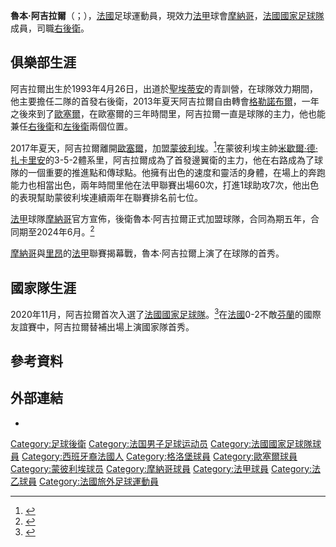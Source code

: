 {{short description|法国足球运动员}}
{{Expand language|1=en|time=2021-03-18T03:10:03+00:00}}
{{noteTA
|G1=Football
|G2=UEFA
|G3=法甲
}}
{{Infobox football biography
| name = 魯本·阿吉拉爾<br>''Ruben Aguilar''
| image = Ruben Aguilar.jpg
| image_size = 180
| alt = 
| caption =
| fullname = Ruben Aguilar
| birth_date = {{birth date and age|1993|4|26|df=y}}
| birth_place = {{FRA}}[[格勒諾布爾|格勒諾布爾]]
| height = 1.72m
| position = [[右後衛|右後衛]]
| currentclub = [[摩納哥體育會足球會|摩納哥]]
| clubnumber = 26
| youthyears1 = 1999–2005
| youthclubs1 = 圣西梅翁－德布雷雪SP
| youthyears2 = 2005–2011
| youthclubs2 = [[格洛堡足球俱樂部|格洛堡]]
| youthyears3 = 2011–2013
| youthclubs3 = [[聖艾蒂安足球俱樂部|聖艾蒂安]]
| years1 = 2011–2013
| clubs1 = [[聖艾蒂安足球俱樂部|聖艾蒂安二隊]]
| caps1 = 39
| goals1 = 1
| years2 = 2013–2014
| clubs2 = [[格洛堡足球俱樂部|格洛堡]]
| caps2 = 16
| goals2 = 0
| years3 = 2014–2017
| clubs3 = [[歐塞爾青年會|歐塞爾]]
| caps3 = 81
| goals3 = 0
| years4 = 2017–2019
| clubs4 = [[蒙彼利埃體育會|蒙彼利埃]]
| caps4 = 60
| goals4 = 1
| years5 = 2019–
| clubs5 = [[摩納哥體育會足球會|摩納哥]]
| caps5 = 52
| goals5 = 1
| nationalyears1 = 2020–
| nationalteam1 = [[法國國家足球隊|法國]]
| nationalcaps1 = 1
| nationalgoals1 = 0
| club-update = 2021年5月23日
| nationalteam-update = 2020年11月11日
}}

'''魯本·阿吉拉爾'''（{{lang-fr|Ruben Aguilar}}；{{Bd|1993年|4月26日||}}），[[法國|法國]]足球運動員，現效力[[法甲|法甲]]球會[[摩納哥體育會足球會|摩納哥]]，[[法國國家足球隊|法國國家足球隊]]成員，司職[[右後衛|右後衛]]。

==俱樂部生涯==
阿吉拉爾出生於1993年4月26日，出道於[[聖埃蒂安足球俱樂部|聖埃蒂安]]的青訓營，在球隊效力期間，他主要擔任二隊的首發右後衛，2013年夏天阿吉拉爾自由轉會[[格勒諾布爾足球俱樂部|格勒諾布爾]]，一年之後來到了[[歐塞爾足球俱樂部|歐塞爾]]，在歐塞爾的三年時間里，阿吉拉爾一直是球隊的主力，他也能兼任[[右後衛|右後衛]]和[[左後衛|左後衛]]兩個位置。

2017年夏天，阿吉拉爾離開[[歐塞爾足球俱樂部|歐塞爾]]，加盟[[蒙彼利埃足球俱樂部|蒙彼利埃]]。<ref name="mhsc">{{cite news|title=Ruben Aguilar (Auxerre) signe à Montpellier|url=https://www.lequipe.fr/Football/Actualites/Ruben-aguilar-auxerre-signe-a-montpellier/803842|accessdate=22 June 2017|work=L'Èquipe|date=23 May 2017|language=fr|archive-date=2017-05-23|archive-url=https://web.archive.org/web/20170523143852/https://www.lequipe.fr/Football/Actualites/Ruben-aguilar-auxerre-signe-a-montpellier/803842|dead-url=no}}</ref>在蒙彼利埃主帥[[米歇爾·德·扎卡里安|米歇爾·德·扎卡里安]]的3-5-2體系里，阿吉拉爾成為了首發邊翼衛的主力，他在右路成為了球隊的一個重要的推進點和傳球點。他擁有出色的速度和靈活的身體，在場上的奔跑能力也相當出色，兩年時間里他在法甲聯賽出場60次，打進1球助攻7次，他出色的表現幫助蒙彼利埃連續兩年在聯賽排名前七位。

[[法甲|法甲]]球隊[[摩納哥足球俱樂部|摩納哥]]官方宣佈，後衛魯本·阿吉拉爾正式加盟球隊，合同為期五年，合同期至2024年6月。<ref name="asm">{{cite web|title=Ruben Aguilar à l’AS Monaco|url=https://www.asmonaco.com/ruben-aguilar-a-las-monaco/|accessdate=6 August 2019|archive-date=2021-05-17|archive-url=https://web.archive.org/web/20210517174444/https://www.asmonaco.com/ruben-aguilar-a-las-monaco/|dead-url=no}}</ref>

[[摩納哥足球俱樂部|摩納哥]]與[[里昂|里昂]]的[[法甲|法甲]]聯賽揭幕戰，魯本·阿吉拉爾上演了在球隊的首秀。

==國家隊生涯==
2020年11月，阿吉拉爾首次入選了[[法國國家足球隊|法國國家足球隊]]。<ref>{{cite news|title=Ruben Aguilar, called up for the first time with France|url=https://sportsfinding.com/ruben-aguilar-called-up-for-the-first-time-with-france/68714/|publisher=sportsfinding.com|accessdate=11 November 2020|archive-date=2021-02-12|archive-url=https://web.archive.org/web/20210212083259/https://sportsfinding.com/ruben-aguilar-called-up-for-the-first-time-with-france/68714/|dead-url=no}}</ref>在[[法國國家足球隊|法國]]0-2不敵[[芬蘭國家足球隊|芬蘭]]的國際友誼賽中，阿吉拉爾替補出場上演國家隊首秀。

==參考資料==
{{reflist}}

== 外部連結 ==
* {{FFF male player|id=2598620800|name=Ruben Aguilar}}

{{摩納哥球員名單}}
{{DEFAULTSORT:Aguilar, Ruben}}
[[Category:足球後衛|Category:足球後衛]]
[[Category:法国男子足球运动员|Category:法国男子足球运动员]]
[[Category:法國國家足球隊球員|Category:法國國家足球隊球員]]
[[Category:西班牙裔法國人|Category:西班牙裔法國人]]
[[Category:格洛堡球員|Category:格洛堡球員]]
[[Category:歐塞爾球員|Category:歐塞爾球員]]
[[Category:蒙彼利埃球员|Category:蒙彼利埃球员]]
[[Category:摩納哥球員|Category:摩納哥球員]]
[[Category:法甲球員|Category:法甲球員]]
[[Category:法乙球員|Category:法乙球員]]
[[Category:法國旅外足球運動員|Category:法國旅外足球運動員]]
